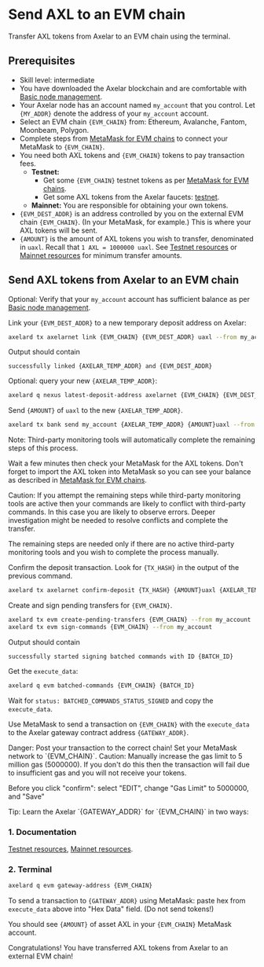 # Send AXL to an EVM chain


Transfer AXL tokens from Axelar to an EVM chain using the terminal.

## Prerequisites

- Skill level: intermediate
- You have downloaded the Axelar blockchain and are comfortable with [Basic node management](/node/basic).
- Your Axelar node has an account named `my_account` that you control. Let `{MY_ADDR}` denote the address of your `my_account` account.
- Select an EVM chain `{EVM_CHAIN}` from: Ethereum, Avalanche, Fantom, Moonbeam, Polygon.
- Complete steps from [MetaMask for EVM chains](/resources/metamask) to connect your MetaMask to `{EVM_CHAIN}`.
- You need both AXL tokens and `{EVM_CHAIN}` tokens to pay transaction fees.
  - **Testnet:**
    - Get some `{EVM_CHAIN}` testnet tokens as per [MetaMask for EVM chains](/resources/metamask).
    - Get some AXL tokens from the Axelar faucets: [testnet](https://faucet.testnet.axelar.dev/).
  - **Mainnet:** You are responsible for obtaining your own tokens.
- `{EVM_DEST_ADDR}` is an address controlled by you on the external EVM chain `{EVM_CHAIN}`. (In your MetaMask, for example.) This is where your AXL tokens will be sent.
- `{AMOUNT}` is the amount of AXL tokens you wish to transfer, denominated in `uaxl`. Recall that `1 AXL = 1000000 uaxl`. See [Testnet resources](/resources/testnet) or [Mainnet resources](/resources/mainnet) for minimum transfer amounts.

## Send AXL tokens from Axelar to an EVM chain

Optional: Verify that your `my_account` account has sufficient balance as per [Basic node management](/node/basic).

Link your `{EVM_DEST_ADDR}` to a new temporary deposit address on Axelar:

```bash
axelard tx axelarnet link {EVM_CHAIN} {EVM_DEST_ADDR} uaxl --from my_account
```

Output should contain

```
successfully linked {AXELAR_TEMP_ADDR} and {EVM_DEST_ADDR}
```

Optional: query your new `{AXELAR_TEMP_ADDR}`:

```bash
axelard q nexus latest-deposit-address axelarnet {EVM_CHAIN} {EVM_DEST_ADDR}
```

Send `{AMOUNT}` of `uaxl` to the new `{AXELAR_TEMP_ADDR}`.

```bash
axelard tx bank send my_account {AXELAR_TEMP_ADDR} {AMOUNT}uaxl --from my_account
```

<Callout emoji="📝">
  Note: Third-party monitoring tools will automatically complete the remaining steps of this process.

Wait a few minutes then check your MetaMask for the AXL tokens. Don't forget to import the AXL token into MetaMask so you can see your balance as described in [MetaMask for EVM chains](/resources/metamask).

</Callout>

<Callout type="warning" emoji="⚠️">
  Caution: If you attempt the remaining steps while third-party monitoring tools are active then your commands are likely to conflict with third-party commands. In this case you are likely to observe errors. Deeper investigation might be needed to resolve conflicts and complete the transfer.

The remaining steps are needed only if there are no active third-party monitoring tools and you wish to complete the process manually.

</Callout>

Confirm the deposit transaction. Look for `{TX_HASH}` in the output of the previous command.

```bash
axelard tx axelarnet confirm-deposit {TX_HASH} {AMOUNT}uaxl {AXELAR_TEMP_ADDR} --from my_account
```

Create and sign pending transfers for `{EVM_CHAIN}`.

```bash
axelard tx evm create-pending-transfers {EVM_CHAIN} --from my_account
axelard tx evm sign-commands {EVM_CHAIN} --from my_account
```

Output should contain

```
successfully started signing batched commands with ID {BATCH_ID}
```

Get the `execute_data`:

```bash
axelard q evm batched-commands {EVM_CHAIN} {BATCH_ID}
```

Wait for `status: BATCHED_COMMANDS_STATUS_SIGNED` and copy the `execute_data`.

Use MetaMask to send a transaction on `{EVM_CHAIN}` with the `execute_data` to the Axelar gateway contract address `{GATEWAY_ADDR}`.

<Callout type="error" emoji="🔥">
  Danger: Post your transaction to the correct chain! Set your MetaMask network
  to `{EVM_CHAIN}`.
</Callout>

<Callout type="warning" emoji="⚠️">
  Caution: Manually increase the gas limit to 5 million gas (5000000). If you don't do this then the transaction will fail due to insufficient gas and you will not receive your tokens.

Before you click "confirm": select "EDIT", change "Gas Limit" to 5000000, and "Save"

</Callout>

<Callout emoji="💡">
  Tip: Learn the Axelar `{GATEWAY_ADDR}` for `{EVM_CHAIN}` in two ways:

### 1. Documentation

[Testnet resources](/resources/testnet), [Mainnet resources](/resources/mainnet).

### 2. Terminal

```bash
axelard q evm gateway-address {EVM_CHAIN}
```

</Callout>

To send a transaction to `{GATEWAY_ADDR}` using MetaMask: paste hex from `execute_data` above into "Hex Data" field. (Do not send tokens!)

You should see `{AMOUNT}` of asset AXL in your `{EVM_CHAIN}` MetaMask account.

Congratulations! You have transferred AXL tokens from Axelar to an external EVM chain!
